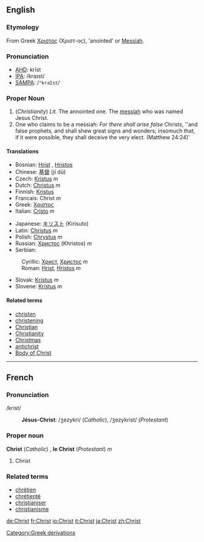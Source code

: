 ==English==

{{rank|speaking|circumstances|sitting|787|Christ|begin|wait|laughed}}

===Etymology===
From Greek [[Χριστος]] (Χριστ-ος), 'anointed' or [[Messiah]].

===Pronunciation===
*[[w:AHD|AHD]]: krīst
*[[w:IPA|IPA]]: /kraɪst/
*[[w:SAMPA|SAMPA]]: /<tt>"kraIst</tt>/

===Proper Noun===
#(''Christianity'') ''Lit.'' The annointed one.  The [[messiah]] who was named Jesus Christ.
#One who claims to be a messiah:   ''For there shall arise false'' Christs, ''and false prophets, and shall shew great signs and wonders; insomuch that, if it were possible, they shall deceive the very elect. (Matthew 24:24)'

====Translations====
{{top}}
*Bosnian: [[Hrist]] {{m}}, [[Hristos]] {{m}}
*Chinese: [[基督]] (jī dū)
*Czech: [[Kristus]] ''m''
*Dutch: [[Christus]] ''m''
*Finnish: [[Kristus]]
*Francais: Christ ''m''
*Greek: [[Χριστος]]
*Italian: [[Cristo]] ''m''
{{mid}}
*Japanese: [[キリスト]] (Kirisuto)
*Latin: [[Christus]] ''m''
*Polish: [[Chrystus]] ''m''
*Russian: [[Христос]] (Khristos) ''m''
*Serbian:
:Cyrillic: [[Христ]], [[Христос]] ''m''
:Roman: [[Hrist]], [[Hristos]] ''m''
*Slovak: [[Kristus]] ''m''
*Slovene: [[Kristus]] ''m''
{{bottom}}

====Related terms====
*[[christen]]
*[[christening]]<!-- capitalised? -->
*[[Christian]]
*[[Christianity]]
*[[Christmas]]
*[[antichrist]]
*[[Body of Christ]]
----

==French==
===Pronunciation===
/krist/
:'''Jésus-Christ''': /ʒezykri/ (''Catholic''), /ʒezykrist/ (''Protestant'')

===Proper noun===
'''Christ''' (''Catholic'') , '''le Christ''' (''Protestant'') ''m''

# Christ

===Related terms===
*[[chrétien]]
*[[chrétienté]]
*[[christianiser]]
*[[christianisme]]

[[Category:Greek derivations]]
[[de:Christ]]
[[fr:Christ]]
[[io:Christ]]
[[it:Christ]]
[[ja:Christ]]
[[zh:Christ]]